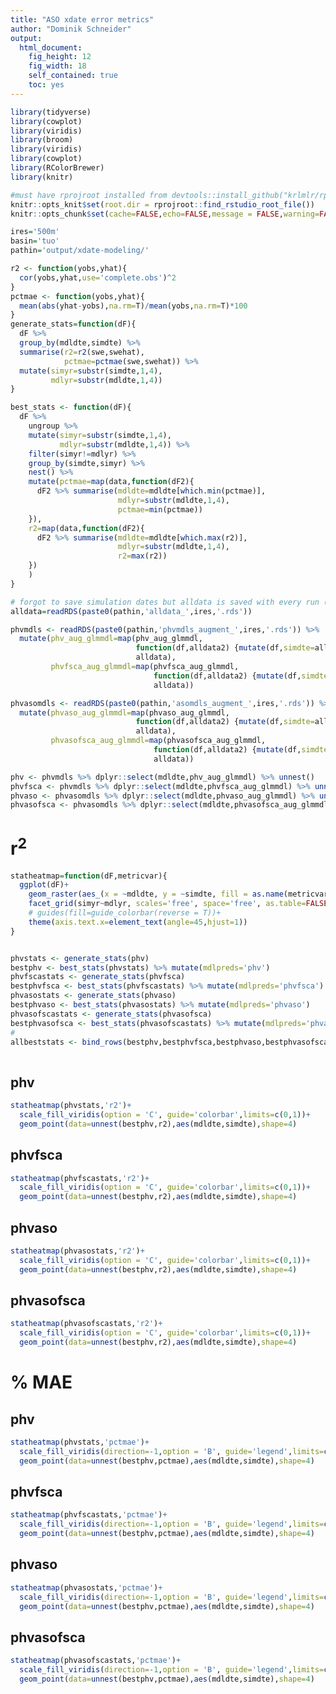 ```yaml
---
title: "ASO xdate error metrics"
author: "Dominik Schneider"
output:
  html_document:
    fig_height: 12
    fig_width: 18
    self_contained: true
    toc: yes
---
```


```r
library(tidyverse)
library(cowplot)
library(viridis)
library(broom)
library(viridis)
library(cowplot)
library(RColorBrewer)
library(knitr)

#must have rprojroot installed from devtools::install_github("krlmlr/rprojroot")
knitr::opts_knit$set(root.dir = rprojroot::find_rstudio_root_file())
knitr::opts_chunk$set(cache=FALSE,echo=FALSE,message = FALSE,warning=FALSE,error=FALSE,hide=TRUE,results='hide')#,fig.height=12,fig.width=12)
```


```r
ires='500m'
basin='tuo'
pathin='output/xdate-modeling/'
```

```r
r2 <- function(yobs,yhat){
  cor(yobs,yhat,use='complete.obs')^2
}
pctmae <- function(yobs,yhat){
  mean(abs(yhat-yobs),na.rm=T)/mean(yobs,na.rm=T)*100
}
generate_stats=function(dF){
  dF %>% 
  group_by(mdldte,simdte) %>% 
  summarise(r2=r2(swe,swehat),
            pctmae=pctmae(swe,swehat)) %>% 
  mutate(simyr=substr(simdte,1,4),
         mdlyr=substr(mdldte,1,4))
}

best_stats <- function(dF){
  dF %>% 
    ungroup %>% 
    mutate(simyr=substr(simdte,1,4),
           mdlyr=substr(mdldte,1,4)) %>% 
    filter(simyr!=mdlyr) %>% 
    group_by(simdte,simyr) %>% 
    nest() %>% 
    mutate(pctmae=map(data,function(dF2){
      dF2 %>% summarise(mdldte=mdldte[which.min(pctmae)],
                        mdlyr=substr(mdldte,1,4),
                        pctmae=min(pctmae))
    }),
    r2=map(data,function(dF2){
      dF2 %>% summarise(mdldte=mdldte[which.max(r2)],
                        mdlyr=substr(mdldte,1,4),
                        r2=max(r2))    
    })
    )
}
```

```r
# forgot to save simulation dates but alldata is saved with every run (both for xdate and splitsample) so use that to add date 
alldata=readRDS(paste0(pathin,'alldata_',ires,'.rds'))

phvmdls <- readRDS(paste0(pathin,'phvmdls_augment_',ires,'.rds')) %>%
  mutate(phv_aug_glmmdl=map(phv_aug_glmmdl, 
                            function(df,alldata2) {mutate(df,simdte=alldata2$dte)}, 
                            alldata),
         phvfsca_aug_glmmdl=map(phvfsca_aug_glmmdl,
                                function(df,alldata2) {mutate(df,simdte=alldata2$dte)},
                                alldata))

phvasomdls <- readRDS(paste0(pathin,'asomdls_augment_',ires,'.rds')) %>%
  mutate(phvaso_aug_glmmdl=map(phvaso_aug_glmmdl, 
                            function(df,alldata2) {mutate(df,simdte=alldata2$dte)}, 
                            alldata),
         phvasofsca_aug_glmmdl=map(phvasofsca_aug_glmmdl,
                                function(df,alldata2) {mutate(df,simdte=alldata2$dte)},
                                alldata))

phv <- phvmdls %>% dplyr::select(mdldte,phv_aug_glmmdl) %>% unnest()
phvfsca <- phvmdls %>% dplyr::select(mdldte,phvfsca_aug_glmmdl) %>% unnest()
phvaso <- phvasomdls %>% dplyr::select(mdldte,phvaso_aug_glmmdl) %>% unnest()
phvasofsca <- phvasomdls %>% dplyr::select(mdldte,phvasofsca_aug_glmmdl) %>% unnest()
```

# r^2^

```r

statheatmap=function(dF,metricvar){
  ggplot(dF)+
    geom_raster(aes_(x = ~mdldte, y = ~simdte, fill = as.name(metricvar)) )+
    facet_grid(simyr~mdlyr, scales='free', space='free', as.table=FALSE)+
    # guides(fill=guide_colorbar(reverse = T))+
    theme(axis.text.x=element_text(angle=45,hjust=1))
}



```


```r
phvstats <- generate_stats(phv)
bestphv <- best_stats(phvstats) %>% mutate(mdlpreds='phv')
phvfscastats <- generate_stats(phvfsca)
bestphvfsca <- best_stats(phvfscastats) %>% mutate(mdlpreds='phvfsca')
phvasostats <- generate_stats(phvaso)
bestphvaso <- best_stats(phvasostats) %>% mutate(mdlpreds='phvaso')
phvasofscastats <- generate_stats(phvasofsca)
bestphvasofsca <- best_stats(phvasofscastats) %>% mutate(mdlpreds='phvasofsca')
#
allbeststats <- bind_rows(bestphv,bestphvfsca,bestphvaso,bestphvasofsca)
  
```

## phv

```r
statheatmap(phvstats,'r2')+
  scale_fill_viridis(option = 'C', guide='colorbar',limits=c(0,1))+
  geom_point(data=unnest(bestphv,r2),aes(mdldte,simdte),shape=4)
```

## phvfsca

```r
statheatmap(phvfscastats,'r2')+
  scale_fill_viridis(option = 'C', guide='colorbar',limits=c(0,1))+
  geom_point(data=unnest(bestphv,r2),aes(mdldte,simdte),shape=4)

```

## phvaso

```r
statheatmap(phvasostats,'r2')+
  scale_fill_viridis(option = 'C', guide='colorbar',limits=c(0,1))+
  geom_point(data=unnest(bestphv,r2),aes(mdldte,simdte),shape=4)

```

## phvasofsca

```r
statheatmap(phvasofscastats,'r2')+
  scale_fill_viridis(option = 'C', guide='colorbar',limits=c(0,1))+
  geom_point(data=unnest(bestphv,r2),aes(mdldte,simdte),shape=4)

```

# % MAE

## phv

```r
statheatmap(phvstats,'pctmae')+
  scale_fill_viridis(direction=-1,option = 'B', guide='legend',limits=c(0,200))+
  geom_point(data=unnest(bestphv,pctmae),aes(mdldte,simdte),shape=4)

```

## phvfsca
```r
statheatmap(phvfscastats,'pctmae')+
  scale_fill_viridis(direction=-1,option = 'B', guide='legend',limits=c(0,200))+
  geom_point(data=unnest(bestphv,pctmae),aes(mdldte,simdte),shape=4)

```

## phvaso

```r
statheatmap(phvasostats,'pctmae')+
  scale_fill_viridis(direction=-1,option = 'B', guide='legend',limits=c(0,200))+
  geom_point(data=unnest(bestphv,pctmae),aes(mdldte,simdte),shape=4)

```

## phvasofsca

```r
statheatmap(phvasofscastats,'pctmae')+
  scale_fill_viridis(direction=-1,option = 'B', guide='legend',limits=c(0,200))+
  geom_point(data=unnest(bestphv,pctmae),aes(mdldte,simdte),shape=4)
```

